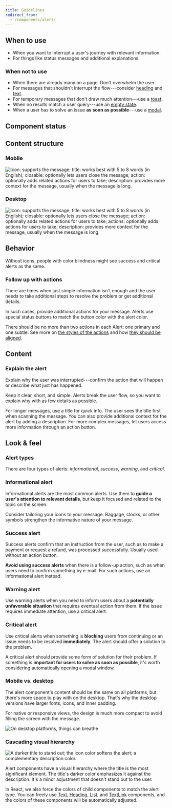 ```yaml
---
title: Guidelines
redirect_from:
  - /components/alert/
---
```



<ReactExample exampleId="Alert-default" />

## When to use

- When you want to interrupt a user's journey with relevant information.
- For things like status messages and additional explanations.

### When not to use

- When there are already many on a page. Don't overwhelm the user.
- For messages that shouldn't interrupt the flow---consider [heading](/components/text/heading/)
  and [text](/components/text/text/).
- For temporary messages that don't draw much attention---use a [toast](/components/information/toast/).
- When no results match a user query---use an [empty state](/components/progress-indicators/emptystate/).
- When a user has to solve an issue **as soon as possible**---use a [modal](/components/overlay/modal/).

## Component status

<ComponentStatus component="Alert" />

## Content structure

### Mobile

![Icon: supports the message; title: works best with 5 to 8 words (in English); closable: optionally lets users close the message; action: optionally adds related actions for users to take; description: provides more context for the message, usually when the message is long.](fileId:4QJZqvBvRrLu6t9mwObCkA;nodeId:289%3A0)

### Desktop

![Icon: supports the message; title: works best with 5 to 8 words (in English); closable: optionally lets users close the message; action: optionally adds related actions for users to take; actions: optionally adds actions for users to take; description: provides more context for the message, usually when the message is long.](fileId:4QJZqvBvRrLu6t9mwObCkA;nodeId:566%3A2147)

## Behavior

<MoreThanColorSnippet component="alert" />

<Guideline type="do" title="Use icons">

Without icons, people with color blindness might see success and critical alerts as the same.

<FigmaFile
  file="fannvRpkOJK6uxxT33EKaa"
  node=""
  alt="Success and critical alerts with icons are clear even without color."
/>
<FigmaFile
  file="fannvRpkOJK6uxxT33EKaa"
  node=""
  alt="Success and critical alerts without icons are not clear without color."
/>

</Guideline>

### Follow up with actions

There are times when just simple information isn't enough
and the user needs to take additional steps to resolve the problem or get additional details.

In such cases, provide additional actions for your message.
Alerts use special status buttons to match the button color with the alert color.

There should be no more than two actions in each Alert:
one primary and one subtle.
See more on [the styles of the actions](/design-patterns/action-components/#alert-buttons)
and how [they should be aligned](/design-patterns/action-components/#button-alignment-in-alert).

<ReactExample exampleId="Alert-actions_sidebyside" />

## Content

### Explain the alert

Explain why the user was interrupted---confirm the action that will happen
or describe what just has happened.

Keep it clear, short, and simple.
Alerts break the user flow,
so you want to explain why with as few details as possible.

For longer messages, use a title for quick info.
The user sees the title first when scanning the message.
You can also provide additional context for the alert by adding a description.
For more complex messages,
let users access more information through an action button.

<Guideline type="do" title="Provide context for your messages">

<FigmaFile
  file="fannvRpkOJK6uxxT33EKaa"
  node=""
  alt="Airline refunds apply. Message: This ticket is covered by airline refund policies. If the airline denies your application, your economy tickets will receive little or no refund."
/>
<FigmaFile
  file="fannvRpkOJK6uxxT33EKaa"
  node=""
  alt="Message: If the airline denies your application, your economy tickets will receive little or no refund."
/>

</Guideline>

## Look & feel

### Alert types

There are four types of alerts: _informational_, _success_, _warning_, and _critical_.

### Informational alert

Informational alerts are the most common alerts.
Use them to **guide a user's attention to relevant details**,
but keep it focused and related to the topic on the screen.

Consider tailoring your icons to your message.
Baggage, clocks, or other symbols strengthen the informative nature of your message.

<ReactExample exampleId="Alert-info_type" />

### Success alert

Success alerts confirm that an instruction from the user,
such as to make a payment or request a refund, was processed successfully.
Usually used without an action button.

**Avoid using success alerts** when there is a follow-up action,
such as when users need to confirm something by e-mail.
For such actions, use an informational alert instead.

<ReactExample exampleId="Alert-success_type" />

### Warning alert

Use warning alerts when you need to inform users about a **potentially unfavorable situation**
that requires eventual action from them.
If the issue requires immediate attention, use a critical alert.

<ReactExample exampleId="Alert-warning_type" />

### Critical alert

Use critical alerts when something is **blocking** users from continuing
or an issue needs to be resolved **immediately**.
The alert should offer a solution to the problem.

<ReactExample exampleId="Alert-critical_type" />

A critical alert should provide some form of solution for their problem.
If something is **important for users to solve as soon as possible**,
it's worth considering automatically opening a modal window.

### Mobile vs. desktop

The alert component's content should be the same on all platforms,
but there's more space to play with on the desktop.
That's why the desktop versions have larger fonts, icons, and inner padding.

For native or responsive views,
the design is much more compact to avoid filling the screen with the message.

<FigmaFile
  file="4QJZqvBvRrLu6t9mwObCkA"
  node=""
  alt="On mobile platforms, everything is more compact."
  caption="On mobile platforms, everything is more compact."
/>

![On desktop platforms, things can breathe](fileId:4QJZqvBvRrLu6t9mwObCkA;nodeId:555%3A0 "On desktop platforms, things can breathe")

### Cascading visual hierarchy

![A darker title to stand out; the icon color softens the alert; a complementary description color.](fileId:4QJZqvBvRrLu6t9mwObCkA;nodeId:555%3A0)

Alert components have a visual hierarchy where the title is the most significant element.
The title's darker color emphasizes it against the description.
It's a minor adjustment that doesn't stand out to the user.

In React, we also force the colors of child components to match the alert type.
You can freely use [Text](/components/text/text/), [Heading](/components/text/heading/),
[List](/components/structure/list/), and [TextLink](/components/action/textlink/) components,
and the colors of these components will be automatically adjusted.
